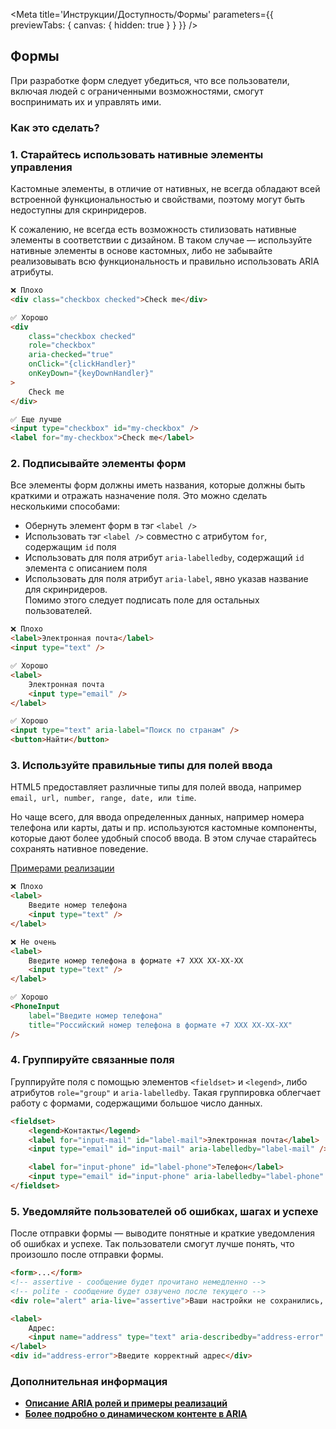 
<Meta
    title='Инструкции/Доступность/Формы'
    parameters={{ previewTabs: { canvas: { hidden: true } } }}
/>

## Формы

При разработке форм следует убедиться, что все пользователи, включая людей с ограниченными возможностями, смогут воспринимать их и управлять ими.

### Как это сделать?

### 1. Старайтесь использовать нативные элементы управления

Кастомные элементы, в отличие от нативных, не всегда обладают всей встроенной функциональностью и свойствами, поэтому могут быть недоступны для скринридеров.

К сожалению, не всегда есть возможность стилизовать нативные элементы в соответствии с дизайном. В таком случае — используйте нативные элементы в основе кастомных, либо не забывайте реализовывать всю функциональность и правильно использовать ARIA атрибуты.

```html
❌ Плохо
<div class="checkbox checked">Check me</div>

✅ Хорошо
<div
    class="checkbox checked"
    role="checkbox"
    aria-checked="true"
    onClick="{clickHandler}"
    onKeyDown="{keyDownHandler}"
>
    Check me
</div>

✅ Еще лучше
<input type="checkbox" id="my-checkbox" />
<label for="my-checkbox">Check me</label>
```

### 2. Подписывайте элементы форм

Все элементы форм должны иметь названия, которые должны быть краткими и отражать назначение поля.
Это можно сделать несколькими способами:

-   Обернуть элемент форм в тэг `<label />`
-   Использовать тэг `<label />` совместно с атрибутом `for`, содержащим `id` поля
-   Использовать для поля атрибут `aria-labelledby`, содержащий `id` элемента с описанием поля
-   Использовать для поля атрибут `aria-label`, явно указав название для скринридеров.<br/>Помимо этого следует подписать поле для остальных пользователей.

```html
❌ Плохо
<label>Электронная почта</label>
<input type="text" />

✅ Хорошо
<label>
    Электронная почта
    <input type="email" />
</label>

✅ Хорошо
<input type="text" aria-label="Поиск по странам" />
<button>Найти</button>
```

### 3. Используйте правильные типы для полей ввода

HTML5 предоставляет различные типы для полей ввода, например `email, url, number, range, date, или time`.

Но чаще всего, для ввода определенных данных, например номера телефона или карты, даты и пр. используются кастомные компоненты, которые дают более удобный способ ввода.
В этом случае старайтесь сохранять нативное поведение.

[Примерами реализации](https://www.w3.org/TR/2019/NOTE-wai-aria-practices-1.1-20190814/examples/)

```html
❌ Плохо
<label>
    Введите номер телефона
    <input type="text" />
</label>

❌ Не очень
<label>
    Введите номер телефона в формате +7 XXX XX-XX-XX
    <input type="text" />
</label>

✅ Хорошо
<PhoneInput
    label="Введите номер телефона"
    title="Российский номер телефона в формате +7 XXX XX-XX-XX"
/>
```

### 4. Группируйте связанные поля

Группируйте поля с помощью элементов `<fieldset>` и `<legend>`, либо атрибутов `role="group"` и `aria-labelledby`. Такая группировка облегчает работу с формами, содержащими большое число данных.

```html
<fieldset>
    <legend>Контакты</legend>
    <label for="input-mail" id="label-mail">Электронная почта</label>
    <input type="email" id="input-mail" aria-labelledby="label-mail" />

    <label for="input-phone" id="label-phone">Телефон</label>
    <input type="email" id="input-phone" aria-labelledby="label-phone" />
</fieldset>
```

### 5. Уведомляйте пользователей об ошибках, шагах и успехе

После отправки формы — выводите понятные и краткие уведомления об ошибках и успехе. Так пользователи смогут лучше понять, что произошло после отправки формы.

```html
<form>...</form>
<!-- assertive - сообщение будет прочитано немедленно -->
<!-- polite - сообщение будет озвучено после текущего -->
<div role="alert" aria-live="assertive">Ваши настройки не сохранились, попробуйте ещё раз!</div>
```

```html
<label>
    Адрес:
    <input name="address" type="text" aria-describedby="address-error" />
</label>
<div id="address-error">Введите корректный адрес</div>
```

### Дополнительная информация

-   **[Описание ARIA ролей и примеры реализаций](https://www.w3.org/TR/2019/NOTE-wai-aria-practices-1.1-20190814/examples/)**
-   **[Более подробно о динамическом контенте в ARIA](https://medium.com/web-standards/aria-live-regions-713f6a7813d3)**
